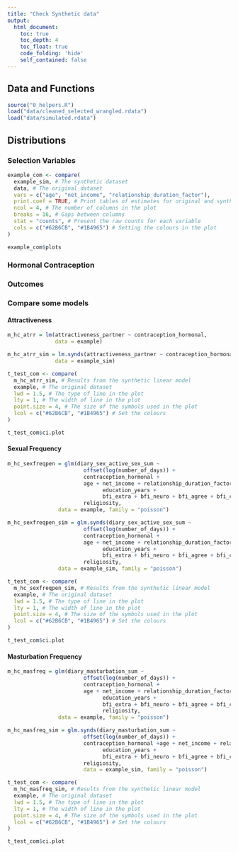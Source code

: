 ```yaml
---
title: "Check Synthetic data"
output:
  html_document:
    toc: true
    toc_depth: 4
    toc_float: true
    code_folding: 'hide'
    self_contained: false
---
```


## Data and Functions
```r
source("0_helpers.R")
load("data/cleaned_selected_wrangled.rdata")
load("data/simulated.rdata")
```

## Distributions {.tabset}
### Selection Variables
```r
example_com <- compare(
  example_sim, # The synthetic dataset
  data, # The original dataset
  vars = c("age", "net_income", "relationship_duration_factor"),
  print.coef = TRUE, # Print tables of estimates for original and synthetic data
  ncol = 4, # The number of columns in the plot
  breaks = 16, # Gaps between columns 
  stat = "counts", # Present the raw counts for each variable
  cols = c("#62B6CB", "#1B4965") # Setting the colours in the plot
)

example_com$plots
```

### Hormonal Contraception
### Outcomes

### Compare some models
#### Attractiveness
```r
m_hc_atrr = lm(attractiveness_partner ~ contraception_hormonal,
               data = example)

m_hc_atrr_sim = lm.synds(attractiveness_partner ~ contraception_hormonal,
               data = example_sim)

t_test_com <- compare(
  m_hc_atrr_sim, # Results from the synthetic linear model
  example, # The original dataset
  lwd = 1.5, # The type of line in the plot
  lty = 1, # The width of line in the plot
  point.size = 4, # The size of the symbols used in the plot
  lcol = c("#62B6CB", "#1B4965") # Set the colours
)

t_test_com$ci.plot
```

#### Sexual Frequency
```r
m_hc_sexfreqpen = glm(diary_sex_active_sex_sum ~
                        offset(log(number_of_days)) +
                        contraception_hormonal +
                        age + net_income + relationship_duration_factor +
                              education_years +
                              bfi_extra + bfi_neuro + bfi_agree + bfi_consc + bfi_open +
                        religiosity,
                data = example, family = "poisson")

m_hc_sexfreqpen_sim = glm.synds(diary_sex_active_sex_sum ~
                        offset(log(number_of_days)) +
                        contraception_hormonal +
                        age + net_income + relationship_duration_factor +
                              education_years +
                              bfi_extra + bfi_neuro + bfi_agree + bfi_consc + bfi_open +
                        religiosity,
                data = example_sim, family = "poisson")

t_test_com <- compare(
  m_hc_sexfreqpen_sim, # Results from the synthetic linear model
  example, # The original dataset
  lwd = 1.5, # The type of line in the plot
  lty = 1, # The width of line in the plot
  point.size = 4, # The size of the symbols used in the plot
  lcol = c("#62B6CB", "#1B4965") # Set the colours
)

t_test_com$ci.plot
```


#### Masturbation Frequency
```r
m_hc_masfreq = glm(diary_masturbation_sum ~
                        offset(log(number_of_days)) +
                        contraception_hormonal +
                        age + net_income + relationship_duration_factor +
                              education_years +
                              bfi_extra + bfi_neuro + bfi_agree + bfi_consc + bfi_open +
                              religiosity,
                data = example, family = "poisson")

m_hc_masfreq_sim = glm.synds(diary_masturbation_sum ~
                        offset(log(number_of_days)) +
                        contraception_hormonal +age + net_income + relationship_duration_factor +
                              education_years +
                              bfi_extra + bfi_neuro + bfi_agree + bfi_consc + bfi_open +
                        religiosity,
                        data = example_sim, family = "poisson")

t_test_com <- compare(
  m_hc_masfreq_sim, # Results from the synthetic linear model
  example, # The original dataset
  lwd = 1.5, # The type of line in the plot
  lty = 1, # The width of line in the plot
  point.size = 4, # The size of the symbols used in the plot
  lcol = c("#62B6CB", "#1B4965") # Set the colours
)

t_test_com$ci.plot
```
